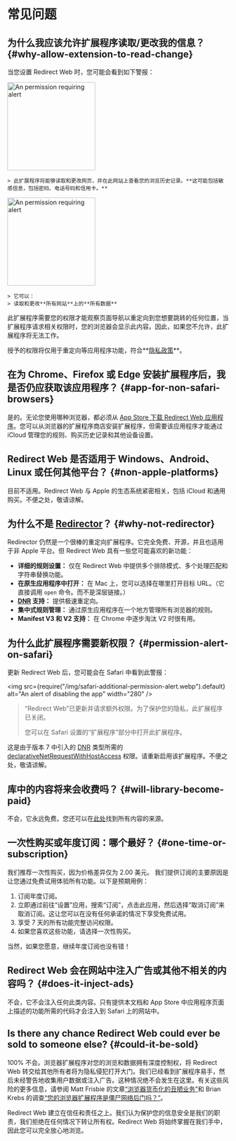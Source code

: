 
# 常见问题

## 为什么我应该允许扩展程序读取/更改我的信息？ {#why-allow-extension-to-read-change}

当您设置 Redirect Web 时，您可能会看到如下警报：

<IfBrowserStore stores='appStore'>
    <Image src={PermissionAlertSafari} alt="An permission requiring alert" width="200" margin="0 0 16px 0" hasShadow />

    > 此扩展程序将能够读取和更改网页，并在此网站上查看您的浏览历史记录。**这可能包括敏感信息，包括密码、电话号码和信用卡。**
</IfBrowserStore>

<IfBrowserStore stores='appStore' includes={false}>
    <Image src={PermissionAlertChrome} alt="An permission requiring alert" height="200" hasRoundedCorners hasShadow margin="0 0 16px 0" />

    > 它可以：
    > 读取和更改**所有网站**上的**所有数据**
</IfBrowserStore>

此扩展程序需要您的权限才能观察页面导航以重定向到您想要跳转的任何位置，当扩展程序请求相关权限时，您的浏览器会显示此内容。因此，如果您不允许，此扩展程序将无法工作。

授予的权限将仅用于重定向等应用程序功能，符合**[隐私政策](./privacy-policy)**。

## 在为 Chrome、Firefox 或 Edge 安装扩展程序后，我是否仍应获取该应用程序？ {#app-for-non-safari-browsers}

是的。无论您使用哪种浏览器，都必须从 [App Store 下载 Redirect Web 应用程序](https://apps.apple.com/app/id1571283503)。您可以从浏览器的扩展程序商店安装扩展程序，但需要该应用程序才能通过 iCloud 管理您的规则、购买历史记录和其他设备设置。

## Redirect Web 是否适用于 Windows、Android、Linux 或任何其他平台？ {#non-apple-platforms}

目前不适用。Redirect Web 与 Apple 的生态系统紧密相关，包括 iCloud 和通用购买。不便之处，敬请谅解。

## 为什么不是 [Redirector](https://github.com/einaregilsson/Redirector)？ {#why-not-redirector}

Redirector 仍然是一个很棒的重定向扩展程序。它完全免费、开源，并且也适用于非 Apple 平台。但 Redirect Web 具有一些您可能喜欢的新功能：

* **详细的规则设置：** 仅在 Redirect Web 中提供多个排除模式、多个处理匹配和字符串替换功能。
* **在原生应用程序中打开：** 在 Mac 上，您可以选择在哪里打开目标 URL。（它直接调用 `open` 命令。而不是深层链接。）
* **[DNR](https://blog.mozilla.org/addons/2023/05/17/declarativenetrequest-available-in-firefox/) 支持：** 提供极速重定向。
* **集中式规则管理：** 通过原生应用程序在一个地方管理所有浏览器的规则。
* **Manifest V3 和 V2 支持：** 在 Chrome 中逐步淘汰 V2 时很有用。

## 为什么此扩展程序需要新权限？ {#permission-alert-on-safari}

更新 Redirect Web 后，您可能会在 Safari 中看到此警报：

<img src={require("/img/safari-additional-permission-alert.webp").default} alt="An alert of disabling the app" width="280" />

> “Redirect Web”已更新并请求额外权限。为了保护您的隐私，此扩展程序已关闭。
>
> 您可以在 Safari 设置的“扩展程序”部分中打开此扩展程序。

这是由于版本 7 中引入的 [DNR](./rule-settings#type) 类型所需的 [declarativeNetRequestWithHostAccess](https://developer.apple.com/documentation/safariservices/safari_web_extensions/blocking_content_with_your_safari_web_extension) 权限。请重新启用该扩展程序。不便之处，敬请谅解。

## 库中的内容将来会收费吗？ {#will-library-become-paid}

不会，它永远免费。您还可以在[此处](https://github.com/mshibanami/redirect-web/tree/main/library)找到所有内容的来源。

## 一次性购买或年度订阅：哪个最好？ {#one-time-or-subscription}

我们推荐一次性购买，因为价格差异仅为 2.00 美元。
我们提供订阅的主要原因是让您通过免费试用体验所有功能。以下是预期用例：

1. 订阅年度订阅。
2. 立即通过前往“设置”应用，搜索“订阅”，点击此应用，然后选择“取消订阅”来取消订阅。这让您可以在没有任何承诺的情况下享受免费试用。
3. 享受 7 天的所有功能完整访问权限。
4. 如果您喜欢这些功能，请选择一次性购买。

当然，如果您愿意，继续年度订阅也没有错！

## Redirect Web 会在网站中注入广告或其他不相关的内容吗？ {#does-it-inject-ads}

不会，它不会注入任何此类内容。只有提供本文档和 App Store 中应用程序页面上描述的功能所需的代码才会注入到 Safari 上的网站中。

## Is there any chance Redirect Web could ever be sold to someone else? {#could-it-be-sold}

100% 不会。浏览器扩展程序对您的浏览和数据拥有深度控制权，将 Redirect Web 转交给其他所有者将为隐私侵犯打开大门。我们已经看到扩展程序易手，然后未经警告地收集用户数据或注入广告。这种情况绝不会发生在这里。有关这些风险的更多信息，请参阅 Matt Frisbie 的文章[“浏览器货币化的丑陋业务”](https://mattfrisbie.substack.com/p/the-ugly-business-of-monetizing-browser)和 Brian Krebs 的调查[“您的浏览器扩展程序是僵尸网络后门吗？”](https://krebsonsecurity.com/2021/03/is-your-browser-extension-a-botnet-backdoor/)。

Redirect Web 建立在信任和责任之上。我们认为保护您的信息安全是我们的职责，我们拒绝在任何情况下转让所有权。Redirect Web 将始终掌握在我们手中，因此您可以完全放心地浏览。